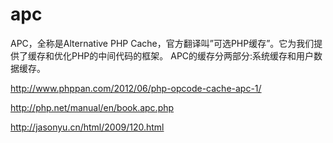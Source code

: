 = apc =
APC，全称是Alternative PHP Cache，官方翻译叫”可选PHP缓存”。它为我们提供了缓存和优化PHP的中间代码的框架。 APC的缓存分两部分:系统缓存和用户数据缓存。

[[http://www.phppan.com/2012/06/php-opcode-cache-apc-1/]]

[[http://php.net/manual/en/book.apc.php]]

[[http://jasonyu.cn/html/2009/120.html]]
